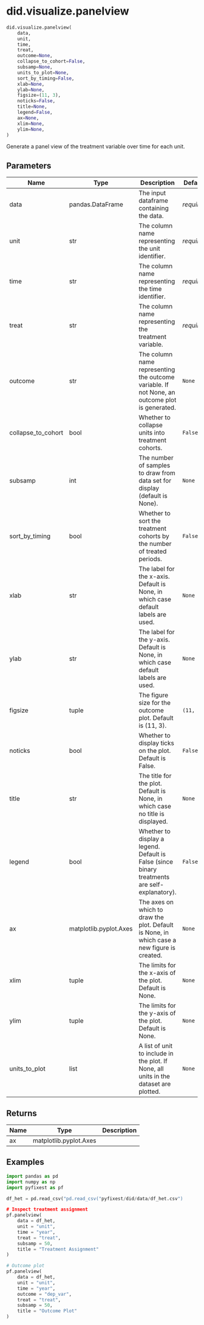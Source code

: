 # did.visualize.panelview { #pyfixest.did.visualize.panelview }

```python
did.visualize.panelview(
    data,
    unit,
    time,
    treat,
    outcome=None,
    collapse_to_cohort=False,
    subsamp=None,
    units_to_plot=None,
    sort_by_timing=False,
    xlab=None,
    ylab=None,
    figsize=(11, 3),
    noticks=False,
    title=None,
    legend=False,
    ax=None,
    xlim=None,
    ylim=None,
)
```

Generate a panel view of the treatment variable over time for each unit.

## Parameters {.doc-section .doc-section-parameters}

| Name               | Type                   | Description                                                                                   | Default    |
|--------------------|------------------------|-----------------------------------------------------------------------------------------------|------------|
| data               | pandas.DataFrame       | The input dataframe containing the data.                                                      | _required_ |
| unit               | str                    | The column name representing the unit identifier.                                             | _required_ |
| time               | str                    | The column name representing the time identifier.                                             | _required_ |
| treat              | str                    | The column name representing the treatment variable.                                          | _required_ |
| outcome            | str                    | The column name representing the outcome variable. If not None, an outcome plot is generated. | `None`     |
| collapse_to_cohort | bool                   | Whether to collapse units into treatment cohorts.                                             | `False`    |
| subsamp            | int                    | The number of samples to draw from data set for display (default is None).                    | `None`     |
| sort_by_timing     | bool                   | Whether to sort the treatment cohorts by the number of treated periods.                       | `False`    |
| xlab               | str                    | The label for the x-axis. Default is None, in which case default labels are used.             | `None`     |
| ylab               | str                    | The label for the y-axis. Default is None, in which case default labels are used.             | `None`     |
| figsize            | tuple                  | The figure size for the outcome plot. Default is (11, 3).                                     | `(11, 3)`  |
| noticks            | bool                   | Whether to display ticks on the plot. Default is False.                                       | `False`    |
| title              | str                    | The title for the plot. Default is None, in which case no title is displayed.                 | `None`     |
| legend             | bool                   | Whether to display a legend. Default is False (since binary treatments are self-explanatory). | `False`    |
| ax                 | matplotlib.pyplot.Axes | The axes on which to draw the plot. Default is None, in which case a new figure is created.   | `None`     |
| xlim               | tuple                  | The limits for the x-axis of the plot. Default is None.                                       | `None`     |
| ylim               | tuple                  | The limits for the y-axis of the plot. Default is None.                                       | `None`     |
| units_to_plot      | list                   | A list of unit to include in the plot. If None, all units in the dataset are plotted.         | `None`     |

## Returns {.doc-section .doc-section-returns}

| Name   | Type                   | Description   |
|--------|------------------------|---------------|
| ax     | matplotlib.pyplot.Axes |               |

## Examples {.doc-section .doc-section-examples}

```python
import pandas as pd
import numpy as np
import pyfixest as pf

df_het = pd.read_csv("pd.read_csv("pyfixest/did/data/df_het.csv")

# Inspect treatment assignment
pf.panelview(
    data = df_het,
    unit = "unit",
    time = "year",
    treat = "treat",
    subsamp = 50,
    title = "Treatment Assignment"
)

# Outcome plot
pf.panelview(
    data = df_het,
    unit = "unit",
    time = "year",
    outcome = "dep_var",
    treat = "treat",
    subsamp = 50,
    title = "Outcome Plot"
)
```
